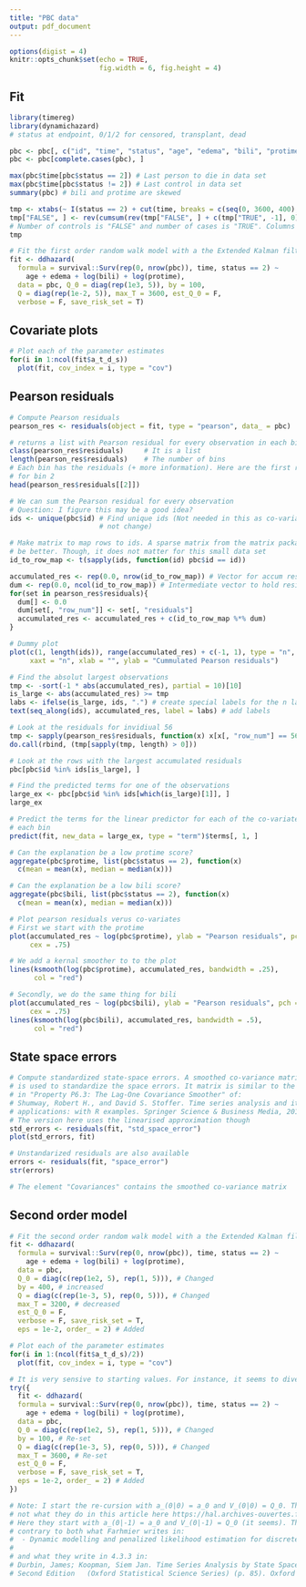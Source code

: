 ```yaml
---
title: "PBC data"
output: pdf_document
---
```


```r
options(digist = 4)
knitr::opts_chunk$set(echo = TRUE,
                      fig.width = 6, fig.height = 4)
```

## Fit
```r
library(timereg)
library(dynamichazard)
# status at endpoint, 0/1/2 for censored, transplant, dead

pbc <- pbc[, c("id", "time", "status", "age", "edema", "bili", "protime")]
pbc <- pbc[complete.cases(pbc), ]

max(pbc$time[pbc$status == 2]) # Last person to die in data set
max(pbc$time[pbc$status != 2]) # Last control in data set
summary(pbc) # bili and protime are skewed

tmp <- xtabs(~ I(status == 2) + cut(time, breaks = c(seq(0, 3600, 400), Inf)), pbc)
tmp["FALSE", ] <- rev(cumsum(rev(tmp["FALSE", ] + c(tmp["TRUE", -1], 0))))
# Number of controls is "FALSE" and number of cases is "TRUE". Columns are the bin times
tmp

# Fit the first order random walk model with a the Extended Kalman filter
fit <- ddhazard(
  formula = survival::Surv(rep(0, nrow(pbc)), time, status == 2) ~
    age + edema + log(bili) + log(protime),
  data = pbc, Q_0 = diag(rep(1e3, 5)), by = 100,
  Q = diag(rep(1e-2, 5)), max_T = 3600, est_Q_0 = F,
  verbose = F, save_risk_set = T)
```

## Covariate plots
```r
# Plot each of the parameter estimates
for(i in 1:ncol(fit$a_t_d_s))
  plot(fit, cov_index = i, type = "cov")
```

## Pearson residuals

```r
# Compute Pearson residuals
pearson_res <- residuals(object = fit, type = "pearson", data_ = pbc)

# returns a list with Pearson residual for every observation in each bin
class(pearson_res$residuals)     # It is a list
length(pearson_res$residuals)    # The number of bins
# Each bin has the residuals (+ more information). Here are the first rows
# for bin 2
head(pearson_res$residuals[[2]])

# We can sum the Pearson residual for every observation
# Question: I figure this may be a good idea?
ids <- unique(pbc$id) # Find unique ids (Not needed in this as co-variates do
                      # not change)

# Make matrix to map rows to ids. A sparse matrix from the matrix package would
# be better. Though, it does not matter for this small data set
id_to_row_map <- t(sapply(ids, function(id) pbc$id == id))

accumulated_res <- rep(0.0, nrow(id_to_row_map)) # Vector for accum residuals
dum <- rep(0.0, ncol(id_to_row_map)) # Intermediate vector to hold residuals
for(set in pearson_res$residuals){
  dum[] <- 0.0
  dum[set[, "row_num"]] <- set[, "residuals"]
  accumulated_res <- accumulated_res + c(id_to_row_map %*% dum)
}

# Dummy plot
plot(c(1, length(ids)), range(accumulated_res) + c(-1, 1), type = "n",
     xaxt = "n", xlab = "", ylab = "Cummulated Pearson residuals")

# Find the absolut largest observations
tmp <- -sort(-1 * abs(accumulated_res), partial = 10)[10]
is_large <- abs(accumulated_res) >= tmp
labs <- ifelse(is_large, ids, ".") # create special labels for the n largest
text(seq_along(ids), accumulated_res, label = labs) # add labels
```

```r
# Look at the residuals for invidiual 56
tmp <- sapply(pearson_res$residuals, function(x) x[x[, "row_num"] == 56, ])
do.call(rbind, (tmp[sapply(tmp, length) > 0]))

# Look at the rows with the largest accumulated residuals
pbc[pbc$id %in% ids[is_large], ]

# Find the predicted terms for one of the observations
large_ex <- pbc[pbc$id %in% ids[which(is_large)[1]], ]
large_ex

# Predict the terms for the linear predictor for each of the co-variates in 
# each bin
predict(fit, new_data = large_ex, type = "term")$terms[, 1, ]

# Can the explanation be a low protime score?
aggregate(pbc$protime, list(pbc$status == 2), function(x) 
  c(mean = mean(x), median = median(x)))

# Can the explanation be a low bili score?
aggregate(pbc$bili, list(pbc$status == 2), function(x) 
  c(mean = mean(x), median = median(x)))
```

```r
# Plot pearson residuals verus co-variates
# First we start with the protime
plot(accumulated_res ~ log(pbc$protime), ylab = "Pearson residuals", pch = 16, 
     cex = .75)

# We add a kernal smoother to to the plot
lines(ksmooth(log(pbc$protime), accumulated_res, bandwidth = .25), 
      col = "red")

# Secondly, we do the same thing for bili 
plot(accumulated_res ~ log(pbc$bili), ylab = "Pearson residuals", pch = 16, 
     cex = .75)
lines(ksmooth(log(pbc$bili), accumulated_res, bandwidth = .5), 
      col = "red")
```

## State space errors
```r
# Compute standardized state-space errors. A smoothed co-variance matrix
# is used to standardize the space errors. It matrix is similar to the matrix
# in "Property P6.3: The Lag-One Covariance Smoother" of: 
# Shumway, Robert H., and David S. Stoffer. Time series analysis and its 
# applications: with R examples. Springer Science & Business Media, 2010.
# The version here uses the linearised approximation though
std_errors <- residuals(fit, "std_space_error")
plot(std_errors, fit)

# Unstandarized residuals are also available
errors <- residuals(fit, "space_error")
str(errors)

# The element "Covariances" contains the smoothed co-variance matrix
```

## Second order model
```r
# Fit the second order random walk model with a the Extended Kalman filter
fit <- ddhazard(
  formula = survival::Surv(rep(0, nrow(pbc)), time, status == 2) ~
    age + edema + log(bili) + log(protime),
  data = pbc, 
  Q_0 = diag(c(rep(1e2, 5), rep(1, 5))), # Changed 
  by = 400, # increased
  Q = diag(c(rep(1e-3, 5), rep(0, 5))), # Changed
  max_T = 3200, # decreased
  est_Q_0 = F,
  verbose = F, save_risk_set = T,
  eps = 1e-2, order_ = 2) # Added
```

```r
# Plot each of the parameter estimates
for(i in 1:(ncol(fit$a_t_d_s)/2))
  plot(fit, cov_index = i, type = "cov")

# It is very sensive to starting values. For instance, it seems to divergece with these values:
try({
  fit <- ddhazard(
  formula = survival::Surv(rep(0, nrow(pbc)), time, status == 2) ~
    age + edema + log(bili) + log(protime),
  data = pbc, 
  Q_0 = diag(c(rep(1e2, 5), rep(1, 5))), # Changed 
  by = 100, # Re-set
  Q = diag(c(rep(1e-3, 5), rep(0, 5))), # Changed
  max_T = 3600, # Re-set
  est_Q_0 = F,
  verbose = F, save_risk_set = T,
  eps = 1e-2, order_ = 2) # Added
})

# Note: I start the re-cursion with a_(0|0) = a_0 and V_(0|0) = Q_0. This is
# not what they do in this article here https://hal.archives-ouvertes.fr/hal-00912475/document
# Here they start with a_(0|-1) = a_0 and V_(0|-1) = Q_0 (it seems). This is 
# contrary to both what Farhmier writes in:
#  - Dynamic modelling and penalized likelihood estimation for discrete time survival data
#
# and what they write in 4.3.3 in:
# Durbin, James; Koopman, Siem Jan. Time Series Analysis by State Space Methods: 
# Second Edition   (Oxford Statistical Science Series) (p. 85). Oxford University Press. Kindle Edition. 
```
